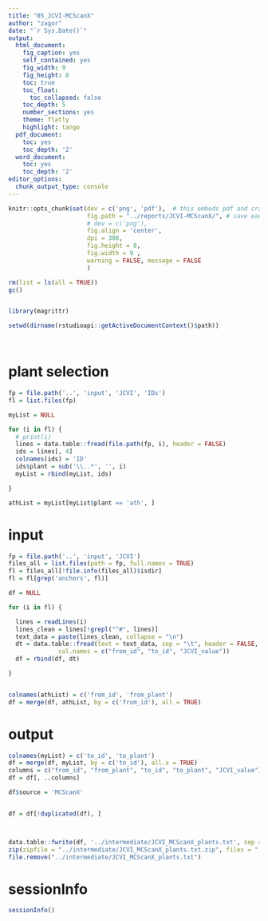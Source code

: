 ```yaml
---
title: "05_JCVI-MCScanX"
author: "zagor"
date: "`r Sys.Date()`"
output:
  html_document:
    fig_caption: yes
    self_contained: yes
    fig_width: 9
    fig_height: 8
    toc: true
    toc_float:
      toc_collapsed: false
    toc_depth: 5
    number_sections: yes
    theme: flatly
    highlight: tango
  pdf_document:
    toc: yes
    toc_depth: '2'
  word_document:
    toc: yes
    toc_depth: '2'
editor_options:
  chunk_output_type: console
---
```



```r
knitr::opts_chunk$set(dev = c('png', 'pdf'),  # this embeds pdf and crates scrolable blocks if pdf is first
                      fig.path = "../reports/JCVI-MCScanX/", # save each figure here
                      # dev = c('png'), 
                      fig.align = 'center', 
                      dpi = 300,
                      fig.height = 8, 
                      fig.width = 9 ,
                      warning = FALSE, message = FALSE
                      )
```



```r

rm(list = ls(all = TRUE))
gc()


library(magrittr)

setwd(dirname(rstudioapi::getActiveDocumentContext()$path))




```

# plant selection

```r

fp = file.path('..', 'input', 'JCVI', 'IDs')
fl = list.files(fp)

myList = NULL

for (i in fl) {
  # print(i)
  lines = data.table::fread(file.path(fp, i), header = FALSE)
  ids = lines[, 4]
  colnames(ids) = 'ID'
  ids$plant = sub('\\..*', '', i)
  myList = rbind(myList, ids)

}

athList = myList[myList$plant == 'ath', ]


```

# input

```r

fp = file.path('..', 'input', 'JCVI')
files_all = list.files(path = fp, full.names = TRUE)
fl = files_all[!file.info(files_all)$isdir]
fl = fl[grep('anchors', fl)]

df = NULL

for (i in fl) {

  lines = readLines(i)
  lines_clean = lines[!grepl("^#", lines)]
  text_data = paste(lines_clean, collapse = "\n")
  dt = data.table::fread(text = text_data, sep = "\t", header = FALSE,
              col.names = c("from_id", "to_id", "JCVI_value"))
  df = rbind(df, dt)

}


colnames(athList) = c('from_id', 'from_plant')
df = merge(df, athList, by = c('from_id'), all = TRUE)


```

# output

```r


colnames(myList) = c('to_id', 'to_plant')
df = merge(df, myList, by = c('to_id'), all.x = TRUE)
columns = c("from_id", "from_plant", "to_id", "to_plant", "JCVI_value")
df = df[, ..columns]

df$source = 'MCScanX'


df = df[!duplicated(df), ]



data.table::fwrite(df, '../intermediate/JCVI_MCScanX_plants.txt', sep = '\t')
zip(zipfile = "../intermediate/JCVI_MCScanX_plants.txt.zip", files = "../intermediate/JCVI_MCScanX_plants.txt")
file.remove("../intermediate/JCVI_MCScanX_plants.txt")


```


# sessionInfo

```r

sessionInfo()

```


